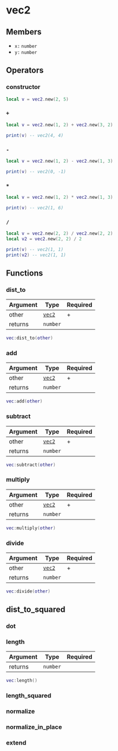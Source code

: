 # vec2

## Members

- `x:` `number`
- `y:` `number`

## Operators

### constructor

```lua
local v = vec2.new(2, 5)
```

### `+`

```lua
local v = vec2.new(1, 2) + vec2.new(3, 2)

print(v) -- vec2(4, 4)
```

### `-`

```lua
local v = vec2.new(1, 2) - vec2.new(1, 3)

print(v) -- vec2(0, -1)
```

### `*`

```lua
local v = vec2.new(1, 2) * vec2.new(1, 3)

print(v) -- vec2(1, 6)
```

### `/`

```lua
local v = vec2.new(2, 2) / vec2.new(2, 2)
local v2 = vec2.new(2, 2) / 2

print(v) -- vec2(1, 1)
print(v2) -- vec2(1, 1)
```

## Functions

### dist_to

| Argument | Type                    | Required |
| -------- | ----------------------- | -------- |
| other    | [`vec2`](/structs/vec2) | +        |
| returns  | `number`                |          |

```lua
vec:dist_to(other)
```

### add

| Argument | Type                    | Required |
| -------- | ----------------------- | -------- |
| other    | [`vec2`](/structs/vec2) | +        |
| returns  | `number`                |          |

```lua
vec:add(other)
```

### subtract

| Argument | Type                    | Required |
| -------- | ----------------------- | -------- |
| other    | [`vec2`](/structs/vec2) | +        |
| returns  | `number`                |          |

```lua
vec:subtract(other)
```

### multiply

| Argument | Type                    | Required |
| -------- | ----------------------- | -------- |
| other    | [`vec2`](/structs/vec2) | +        |
| returns  | `number`                |          |

```lua
vec:multiply(other)
```

### divide

| Argument | Type                    | Required |
| -------- | ----------------------- | -------- |
| other    | [`vec2`](/structs/vec2) | +        |
| returns  | `number`                |          |

```lua
vec:divide(other)
```

## dist_to_squared

### dot

### length

| Argument | Type     | Required |
| -------- | -------- | -------- |
| returns  | `number` |          |

```lua
vec:length()
```

### length_squared

### normalize

### normalize_in_place

### extend
